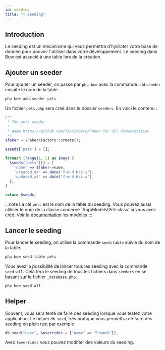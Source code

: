 ```yaml
---
id: seeding
title: "💉 Seeding"
---
```



## Introduction

Le seeding est un mécanisme qui vous permettra d'hydrater votre base de donnée pour pouvoir l'utiliser dans votre développement. Le seeding dans Bow est associé à une table lors de la création.

## Ajouter un seeder

Pour ajouter un seeder, on passe par `php bow` avec la commande `add:seeder` ensuite le nom de la table.

```bash
php bow add:seeder pets
```

Un fichier `pets.php` sera créé dans le dossier `seeders`. En voici le contenu :

```php
/**
 * The pets seeder
 *
 * @see https://github.com/fzaninotto/Faker for all documentation
 */
$faker = \Faker\Factory::create();

$seeds['pets'] = [];

foreach (range(1, 5) as $key) {
  $seeds['pets'][] = [
    'name' => $faker->name,
    'created_at' => date('Y-m-d H:i:s'),
    'updated_at' => date('Y-m-d H:i:s'),
  ];
}

return $seeds;
```

:::note
La clé `pets` est le nom de la table du seeding. Vous pouvez aussi utiliser le nom de la classe concerné `App\Models\Pet::class' si vous avez créé.
Voir la [documentation](./orm) les modèles
:::

## Lancer le seeding

Pour lancer le seeding, on utilise la commande `seed:table` suivie du nom de la table.

```bash
php bow seed:table pets
```

Vous avez la possibilité de lancer tous les seeding avec la commande `seed:all`. Cela fera le seeding de tous les fichiers dans `seeders` en se basant sur le fichier `_database.php`.

```bash
php bow seed:all
```

## Helper

Souvent, vous sera tenté de faire des seeding lorsque vous testez votre application. Le helper `db_seed`, très pratique vous permettra de faire des seeding en plein test par exemple

```php
db_seed("user", $overrides = ["name" => "Franck"]);
```

Avec `$overrides` vous pouvez modifier des valeurs du seeding.

<SuggestionFeature />
